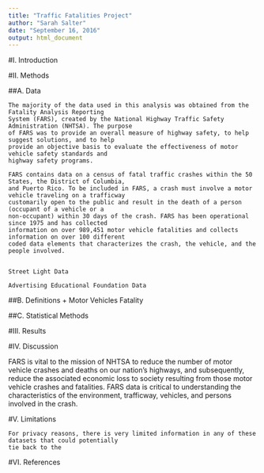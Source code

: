 ```yaml
---
title: "Traffic Fatalities Project"
author: "Sarah Salter"
date: "September 16, 2016"
output: html_document
---
```


#I.  Introduction


#II.  Methods

##A.  Data
```
The majority of the data used in this analysis was obtained from the Fatality Analysis Reporting 
System (FARS), created by the National Highway Traffic Safety Administration (NHTSA). The purpose 
of FARS was to provide an overall measure of highway safety, to help suggest solutions, and to help 
provide an objective basis to evaluate the effectiveness of motor vehicle safety standards and 
highway safety programs.

FARS contains data on a census of fatal traffic crashes within the 50 States, the District of Columbia,
and Puerto Rico. To be included in FARS, a crash must involve a motor vehicle traveling on a trafficway 
customarily open to the public and result in the death of a person (occupant of a vehicle or a 
non-occupant) within 30 days of the crash. FARS has been operational since 1975 and has collected 
information on over 989,451 motor vehicle fatalities and collects information on over 100 different 
coded data elements that characterizes the crash, the vehicle, and the people involved.


Street Light Data 

Advertising Educational Foundation Data 

```

##B.  Definitions
+  Motor Vehicles Fatality

##C.  Statistical Methods 


#III.  Results


#IV.  Discussion 

FARS is vital to the mission of NHTSA to reduce the number of motor vehicle crashes and deaths on our 
nation's highways, and subsequently, reduce the associated economic loss to society resulting from 
those motor vehicle crashes and fatalities. FARS data is critical to understanding the characteristics
of the environment, trafficway, vehicles, and persons involved in the crash.




#V.  Limitations
```
For privacy reasons, there is very limited information in any of these datasets that could potentially
tie back to the 
```


#VI.  References 


